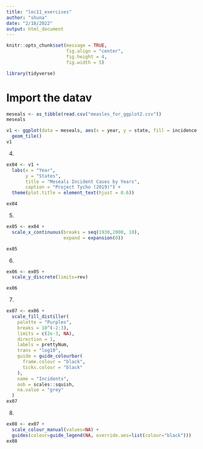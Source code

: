 ```yaml
---
title: "lec11_exercises"
author: "shuna"
date: "2/18/2022"
output: html_document
---
```


```r
knitr::opts_chunk$set(message = TRUE, 
                      fig.align = "center", 
                      fig.height = 4, 
                      fig.width = 5)
```


```r
library(tidyverse)
```

# Import the datav 
```r
meseals <- as_tibble(read.csv("measles_for_ggplot2.csv"))
meseals
```

```r
v1 <- ggplot(data = meseals, aes(x = year, y = state, fill = incidence + 1/10000, colour = "grey")) + 
  geom_tile()
v1
```
(4)
```r
ex04 <- v1 + 
  labs(x = "Year",
       y = "States", 
       title = "Meseals Incident Cases by Years",
       caption = "Project Tycho (2019)") + 
  theme(plot.title = element_text(hjust = 0.6))

ex04
```

(5)
```r
ex05 <- ex04 +
  scale_x_continuous(breaks = seq(1930,2000, 10),
                     expand = expansion(0))

ex05
```

(6)
```r
ex06 <- ex05 + 
  scale_y_discrete(limits=rev)

ex06
```

(7)
```r
ex07 <- ex06 +
  scale_fill_distiller(
    palette = "Purples",
    breaks = 10^(-2:3),
    limits = c(2e-3, NA),
    direction = 1,
    labels = prettyNum,
    trans = "log10",
    guide = guide_colourbar(
      frame.colour = "black",
      ticks.colour = "black"
    ),
    name = "Incidents",
    oob = scales::squish,
    na.value = "grey"
  )
ex07
```

(8)

```r
ex08 <- ex07 + 
  scale_colour_manual(values=NA) +
  guides(colour=guide_legend(NA, override.aes=list(colour="black")))
ex08
```

